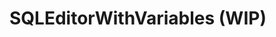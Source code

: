 
# SQLEditorWithVariables (WIP)

<SourceCode
  href="https://github.com/bytedance/flowgram.ai/tree/main/packages/materials/form-materials/src/components/sql-editor-with-variables"
/>